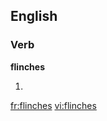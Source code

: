 ==English==

===Verb===
'''flinches'''

# {{third-person singular of|[[flinch]]}}

[[fr:flinches]]
[[vi:flinches]]